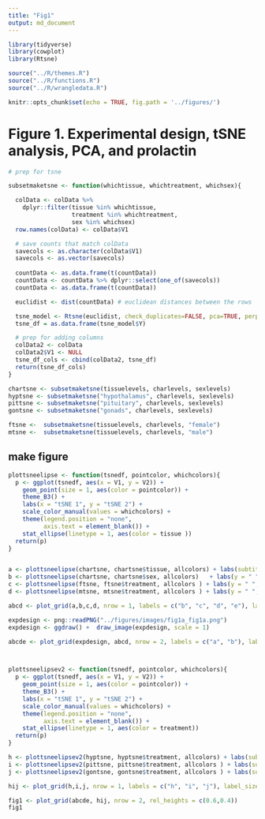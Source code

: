 ```yaml
---
title: "Fig1"
output: md_document
---
```


```r
library(tidyverse)
library(cowplot)
library(Rtsne)

source("../R/themes.R")
source("../R/functions.R")
source("../R/wrangledata.R")

knitr::opts_chunk$set(echo = TRUE, fig.path = '../figures/')
```

# Figure 1. Experimental design, tSNE analysis, PCA, and prolactin


```r

# prep for tsne

subsetmaketsne <- function(whichtissue, whichtreatment, whichsex){

  colData <- colData %>%
    dplyr::filter(tissue %in% whichtissue,
                  treatment %in% whichtreatment,
                  sex %in% whichsex) 
  row.names(colData) <- colData$V1

  # save counts that match colData
  savecols <- as.character(colData$V1) 
  savecols <- as.vector(savecols) 
  
  countData <- as.data.frame(t(countData))
  countData <- countData %>% dplyr::select(one_of(savecols)) 
  countData <- as.data.frame(t(countData))

  euclidist <- dist(countData) # euclidean distances between the rows

  tsne_model <- Rtsne(euclidist, check_duplicates=FALSE, pca=TRUE, perplexity=10, theta=0.5, dims=2)
  tsne_df = as.data.frame(tsne_model$Y) 

  # prep for adding columns
  colData2 <- colData 
  colData2$V1 <- NULL
  tsne_df_cols <- cbind(colData2, tsne_df)
  return(tsne_df_cols)
}

chartsne <- subsetmaketsne(tissuelevels, charlevels, sexlevels)
hyptsne <- subsetmaketsne("hypothalamus", charlevels, sexlevels)
pittsne <- subsetmaketsne("pituitary", charlevels, sexlevels)
gontsne <- subsetmaketsne("gonads", charlevels, sexlevels)

ftsne <-  subsetmaketsne(tissuelevels, charlevels, "female")
mtsne <-  subsetmaketsne(tissuelevels, charlevels, "male")

```

## make figure

```r

plottsneelipse <- function(tsnedf, pointcolor, whichcolors){
  p <- ggplot(tsnedf, aes(x = V1, y = V2)) +
    geom_point(size = 1, aes(color = pointcolor)) +
    theme_B3() +
    labs(x = "tSNE 1", y = "tSNE 2") +
    scale_color_manual(values = whichcolors) +
    theme(legend.position = "none",
          axis.text = element_blank()) +
    stat_ellipse(linetype = 1, aes(color = tissue )) 
  return(p)
}


a <- plottsneelipse(chartsne, chartsne$tissue, allcolors) + labs(subtitle = "tissue\n")    
b <- plottsneelipse(chartsne, chartsne$sex, allcolors)   + labs(y = " ", subtitle = "tissue * sex\n")    
c <- plottsneelipse(ftsne, ftsne$treatment, allcolors ) + labs(y = " ", subtitle = "treatment * tissue\nfemales")
d <- plottsneelipse(mtsne, mtsne$treatment, allcolors ) + labs(y = " ", subtitle = "treatment * tissue\nmales") 

abcd <- plot_grid(a,b,c,d, nrow = 1, labels = c("b", "c", "d", "e"), label_size = 12 )

expdesign <- png::readPNG("../figures/images/fig1a_fig1a.png")
expdesign <- ggdraw() +  draw_image(expdesign, scale = 1)

abcde <- plot_grid(expdesign, abcd, nrow = 2, labels = c("a", "b"), label_size = 12, rel_heights = c(0.5,1))



plottsneelipsev2 <- function(tsnedf, pointcolor, whichcolors){
  p <- ggplot(tsnedf, aes(x = V1, y = V2)) +
    geom_point(size = 1, aes(color = pointcolor)) +
    theme_B3() +
    labs(x = "tSNE 1", y = "tSNE 2") +
    scale_color_manual(values = whichcolors) +
    theme(legend.position = "none",
          axis.text = element_blank()) +
    stat_ellipse(linetype = 1, aes(color = treatment)) 
  return(p)
}

h <- plottsneelipsev2(hyptsne, hyptsne$treatment, allcolors) + labs(subtitle = "hypothalamus")  + facet_wrap(~sex)
i <- plottsneelipsev2(pittsne, pittsne$treatment, allcolors ) + labs(subtitle = "pituitary", y = NULL) + facet_wrap(~sex) 
j <- plottsneelipsev2(gontsne, gontsne$treatment, allcolors ) + labs(subtitle = "gonads", y = NULL)  + facet_wrap(~sex)

hij <- plot_grid(h,i,j, nrow = 1, labels = c("h", "i", "j"), label_size = 12)

fig1 <- plot_grid(abcde, hij, nrow = 2, rel_heights = c(0.6,0.4))
fig1
```






